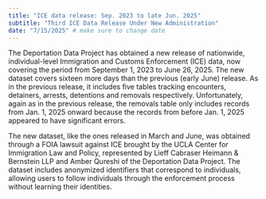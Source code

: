```yaml
---
title: "ICE data release: Sep. 2023 to late Jun. 2025"
subtitle: "Third ICE Data Release Under New Administration"
date: "7/15/2025" # make sure to change date
---
```


The Deportation Data Project has obtained a new release of nationwide, individual-level Immigration and Customs Enforcement (ICE) data, now covering the period from September 1, 2023 to June 26, 2025. The new dataset covers sixteen more days than the previous (early June) release. As in the previous release, it includes five tables tracking encounters, detainers, arrests, detentions and removals respectively. Unfortunately, again as in the previous release, the removals table only includes records from Jan. 1, 2025 onward because the records from before Jan. 1, 2025 appeared to have significant errors. 

The new dataset, like the ones released in March and June, was obtained through a FOIA lawsuit against ICE brought by the UCLA Center for Immigration Law and Policy, represented by Lieff Cabraser Heimann & Bernstein LLP and Amber Qureshi of the Deportation Data Project. The dataset includes anonymized identifiers that correspond to individuals, allowing users to follow individuals through the enforcement process without learning their identities.

